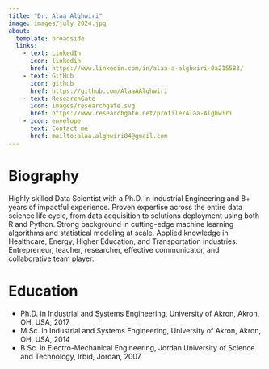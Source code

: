 ```yaml
---
title: "Dr. Alaa Alghwiri"
image: images/july_2024.jpg
about:
  template: broadside
  links:
    - text: LinkedIn
      icon: linkedin
      href: https://www.linkedin.com/in/alaa-a-alghwiri-0a215583/
    - text: GitHub
      icon: github
      href: https://github.com/AlaaAAlghwiri
    - text: ResearchGate
      icon: images/researchgate.svg
      href: https://www.researchgate.net/profile/Alaa-Alghwiri
    - icon: envelope
      text: Contact me
      href: mailto:alaa.alghwiri84@gmail.com
---
```


# Biography

Highly skilled Data Scientist with a Ph.D. in Industrial Engineering and 8+ years of impactful experience. Proven expertise across the entire data science life cycle, from data acquisition to solutions deployment using both R and Python. Strong background in cutting-edge machine learning algorithms and statistical modeling at scale. Applied knowledge in Healthcare, Energy, Higher Education, and Transportation industries. Entrepreneur, teacher, researcher, effective communicator, and collaborative team player.

# Education

-   Ph.D. in Industrial and Systems Engineering, University of Akron, Akron, OH, USA, 2017
-   M.Sc. in Industrial and Systems Engineering, University of Akron, Akron, OH, USA, 2014
-   B.Sc. in Electro-Mechanical Engineering, Jordan University of Science and Technology, Irbid, Jordan, 2007
